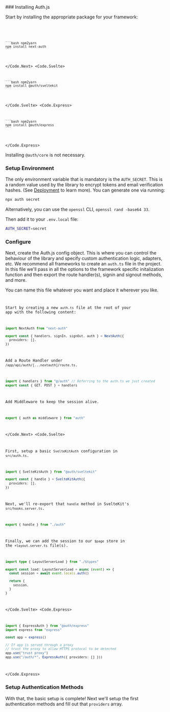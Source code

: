 
<Steps>
### Installing Auth.js

Start by installing the appropriate package for your framework:

<Code>
  <Code.Next>
    
    ```bash npm2yarn
    npm install next-auth
    ```

  </Code.Next>
  <Code.Svelte>
  
    ```bash npm2yarn
    npm install @auth/sveltekit
    ```
  </Code.Svelte>
  <Code.Express>
  
    ```bash npm2yarn
    npm install @auth/express
    ```
  
  </Code.Express>
</Code>

<Callout type="info">Installing `@auth/core` is not necessary.</Callout>

### Setup Environment

The only environment variable that is mandatory is the `AUTH_SECRET`. This is a random value used by the library to encrypt tokens and email
verification hashes. (See [Deployment](/getting-started/deployment) to learn more). You can generate one via running:

```bash
npx auth secret
```

Alternatively, you can use the `openssl` CLI, `openssl rand -base64 33`.

Then add it to your `.env.local` file:

```bash filename=".env.local"
AUTH_SECRET=secret
```

### Configure

Next, create the Auth.js config object. This is where you can control the behaviour of the library and specify custom authentication logic, adapters, etc. We recommend all frameworks to create an `auth.ts` file in the project. In this file we'll pass in all the options to the framework specific initalization function and then export the route handler(s), signin and signout methods, and more.

<Callout type="info">
  You can name this file whatever you want and place it wherever you like.
</Callout>

<Code>
  <Code.Next>

Start by creating a new `auth.ts` file at the root of your app with the following content:

```ts filename="./auth.ts"
import NextAuth from "next-auth"

export const { handlers, signIn, signOut, auth } = NextAuth({
  providers: [],
})
```

Add a Route Handler under `/app/api/auth/[...nextauth]/route.ts`.

```ts filename="./app/api/auth/[...nextauth]/route.ts"
import { handlers } from "@/auth" // Referring to the auth.ts we just created
export const { GET, POST } = handlers
```

Add Middleware to keep the session alive.

```ts filename="./middleware.ts"
export { auth as middleware } from "auth"
```

  </Code.Next>
  <Code.Svelte>

First, setup a basic `SvelteKitAuth` configuration in `src/auth.ts`.

```ts filename="./src/auth.ts"
import { SvelteKitAuth } from "@auth/sveltekit"

export const { handle } = SvelteKitAuth({
  providers: [],
})
```

Next, we'll re-export that `handle` method in SvelteKit's `src/hooks.server.ts`.

```ts filename="./src/hooks.server.ts"
export { handle } from "./auth"
```

Finally, we can add the session to our `$page` store in the `+layout.server.ts` file(s).

```ts filename="./src/routes/+layout.server.ts" {4}
import type { LayoutServerLoad } from "./$types"

export const load: LayoutServerLoad = async (event) => {
  const session = await event.locals.auth()

  return {
    session,
  }
}
```

  </Code.Svelte>
  <Code.Express>

```ts filename="./src/routes/auth.route.ts"
import { ExpressAuth } from "@auth/express"
import express from "express"

const app = express()

// If app is served through a proxy
// trust the proxy to allow HTTPS protocol to be detected
app.use("trust proxy")
app.use("/auth/*", ExpressAuth({ providers: [] }))
```

  </Code.Express>
</Code>

### Setup Authentication Methods

With that, the basic setup is complete! Next we'll setup the first authentication methods and fill out that `providers` array.

</Steps>
